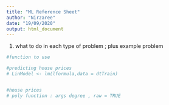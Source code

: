 ```yaml
---
title: "ML Reference Sheet"
author: "Nirzaree"
date: "19/09/2020"
output: html_document
---
```

1. what to do in each type of problem ; plus example problem
```r
#function to use 
```

```r
#predicting house prices 
# LinModel <- lm(lformula,data = dtTrain)
```


```r

```

```r
#house prices
# poly function : args degree , raw = TRUE

```

```r

```

